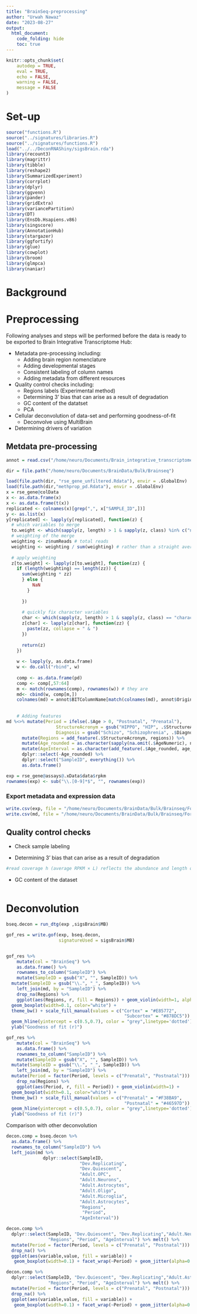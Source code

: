 ```yaml
---
title: "BrainSeq-preprocessing"
author: "Urwah Nawaz"
date: "2023-08-27"
output: 
  html_document:
    code_folding: hide
    toc: true
---
```


```r
knitr::opts_chunk$set(
    autodep = TRUE,
    eval = TRUE,
	echo = FALSE,
	warning = FALSE,
	message = FALSE
)
```

# Set-up

```r
source("functions.R")
source("../signatures/libraries.R")
source("../signatures/functions.R")
load("../../DeconRNAShiny/sigsBrain.rda")
library(recount3)
library(magrittr)
library(tibble)
library(reshape2)
library(SummarizedExperiment)
library(corrplot)
library(dplyr)
library(ggvenn)
library(pander)
library(gridExtra)
library(variancePartition)
library(DT)
library(EnsDb.Hsapiens.v86)
library(singscore)
library(AnnotationHub)
library(stargazer)
library(ggfortify)
library(glue)
library(cowplot)
library(broom)
library(glmpca)
library(naniar)
```


# Background 

# Preprocessing 

Following analyses and steps will be performed before the data is ready to be exported to Brain Integrative Transcriptome Hub:

- Metadata pre-processing including: 
    - Adding brain region nomenclature
    - Adding developmental stages 
    - Consistent labeling of column names
    - Adding metadata from different resources 
    
- Quality control checks including: 
    - Regions labels (Experimental method)
    - Determining 3' bias that can arise as a result of degradation
    - GC content of the datatset 
    - PCA
  
- Cellular deconvolution of data-set and performing goodness-of-fit
  - Deconvolve using MultiBrain

- Determining drivers of variation


## Metdata pre-processing 

```r
annot = read.csv("/home/neuro/Documents/Brain_integrative_transcriptome/brain_transcriptome/annotations/BrainSeq-metadata-annot.csv", header=TRUE)

dir = file.path("/home/neuro/Documents/BrainData/Bulk/Brainseq")

```


```r
load(file.path(dir, "rse_gene_unfiltered.Rdata"), envir = .GlobalEnv)
load(file.path(dir,"methprop_pd.Rdata"), envir = .GlobalEnv)
x = rse_gene@colData 
x <- as.data.frame(x)
x <- as.data.frame(t(x))
replicated <- colnames(x)[grep(",", x["SAMPLE_ID",])]
y <- as.list(x)
y[replicated] <- lapply(y[replicated], function(z) {
  # which variables to merge
  to.weight <- which(sapply(z, length) > 1 & sapply(z, class) %in% c("numeric", "integer"))
  # weighting of the merge
  weighting <- z$numReads # total reads
  weighting <- weighting / sum(weighting) # rather than a straight average, it's based on the number of reads
  
  # apply weighting
  z[to.weight] <- lapply(z[to.weight], function(zz) {
    if (length(weighting) == length(zz)) {
      sum(weighting * zz)
      } else {
          NaN
        }
        
      })
      
      # quickly fix character variables
      char <- which(sapply(z, length) > 1 & sapply(z, class) == "character")
      z[char] <- lapply(z[char], function(zz) {
        paste(zz, collapse = " & ")
      })
      
      return(z)
    })
    
    w <- lapply(y, as.data.frame)
    w <- do.call("rbind", w)
    
    comp <- as.data.frame(pd)
    comp <- comp[,57:64]
    m <- match(rownames(comp), rownames(w)) # they are
    md<- cbind(w, comp[m,])
    colnames(md) = annot$BITColumnName[match(colnames(md), annot$OriginalMetadataColumnName)]
    
    
    # Adding features 
md %<>% mutate(Period = ifelse(.$Age > 0, "Postnatal", "Prenatal"), 
                   StructureAcronym = gsub("HIPPO", "HIP", .$StructureAcronym),
                   Diagnosis = gsub("Schizo", "Schizophrenia", .$Diagnosis)) %>%
      mutate(Regions = add_feature(.$StructureAcronym, regions)) %>% 
      mutate(Age_rounded = as.character(sapply(na.omit(.$AgeNumeric), num_to_round))) %>% as.data.frame() %>%
      mutate(AgeInterval = as.character(add_feature(.$Age_rounded, age_intervals))) %>% 
      dplyr::select(-Age_rounded) %>%
      dplyr::select("SampleID", everything()) %>%
      as.data.frame()
```


```r
exp = rse_gene@assays@.xData$data$rpkm
rownames(exp) <- sub("\\.[0-9]*$", "", rownames(exp))
```


### Export metadata and expression data 

```r
write.csv(exp, file = "/home/neuro/Documents/BrainData/Bulk/Brainseq/Formatted/BrainSeq-exp.csv")
write.csv(md, file = "/home/neuro/Documents/BrainData/Bulk/Brainseq/Formatted/BrainSeq-metadata.csv")
```

## Quality control checks 

- Check sample labeling 


- Determining 3' bias that can arise as a result of degradation

```r
#read coverage h (average RPKM × L) reflects the abundance and length of each transcript, but not the sequencing #depth of each sample.


```


- GC content of the dataset 

```r


```



# Deconvolution 

```r
bseq.decon = run_dtg(exp ,sigsBrain$MB) 

gof_res = write.gof(exp, bseq.decon, 
                    signatureUsed = sigsBrain$MB)


gof_res %>% 
    mutate(col = "BrainSeq") %>%
    as.data.frame() %>% 
    rownames_to_column("SampleID") %>% 
    mutate(SampleID = gsub("X", "", SampleID)) %>%
  mutate(SampleID = gsub("\\.", "_", SampleID)) %>%
    left_join(md, by = "SampleID") %>%
    drop_na(Regions) %>%
    ggplot(aes(Regions, r, fill = Regions)) + geom_violin(width=1, alpha = 0.85) + 
  geom_boxplot(width=0.1, color="white") +
  theme_bw() + scale_fill_manual(values = c("Cortex" = "#E85772", 
                                             "Subcortex" = "#878DC5")) + 
  geom_hline(yintercept = c(0.5,0.7), color = "grey",linetype='dotted') + 
  ylab("Goodness of fit (r)")
```

```r
gof_res %>% 
    mutate(col = "BrainSeq") %>%
    as.data.frame() %>% 
    rownames_to_column("SampleID") %>% 
    mutate(SampleID = gsub("X", "", SampleID)) %>%
  mutate(SampleID = gsub("\\.", "_", SampleID)) %>%
    left_join(md, by = "SampleID") %>%
  mutate(Period = factor(Period, levels = c("Prenatal", "Postnatal"))) %>%
    drop_na(Regions) %>%
    ggplot(aes(Period, r, fill = Period)) + geom_violin(width=1) + 
  geom_boxplot(width=0.1, color="white") +
  theme_bw() + scale_fill_manual(values = c("Prenatal" = "#F38BA9", 
                                             "Postnatal" = "#46597D")) + 
  geom_hline(yintercept = c(0.5,0.7), color = "grey",linetype='dotted') + 
  ylab("Goodness of fit (r)")
```


Comparison with other deconvolution 

```r
decon.comp = bseq.decon %>% 
  as.data.frame() %>%
  rownames_to_column("SampleID") %>% 
  left_join(md %>% 
              dplyr::select(SampleID, 
                            "Dev.Replicating", 
                            "Dev.Quiescent", 
                            "Adult.OPC", 
                            "Adult.Neurons", 
                            "Adult.Astrocytes", 
                            "Adult.Oligo", 
                            "Adult.Microglia", 
                            "Adult.Astrocytes",
                            "Regions", 
                             "Period",
                            "AgeInterval"))

decon.comp %>% 
  dplyr::select(SampleID, "Dev.Quiescent", "Dev.Replicating","Adult.Neurons", "Neurons", 
                "Regions", "Period", "AgeInterval") %>% melt() %>% 
  mutate(Period = factor(Period, levels = c("Prenatal", "Postnatal"))) %>%
  drop_na() %>%
  ggplot(aes(variable,value, fill = variable)) +
   geom_boxplot(width=0.1) + facet_wrap(~Period) + geom_jitter(alpha=0.5)
```
```r
decon.comp %>% 
  dplyr::select(SampleID, "Dev.Quiescent", "Dev.Replicating","Adult.Astrocytes", "Astrocytes", 
                "Regions", "Period", "AgeInterval") %>% melt() %>% 
  mutate(Period = factor(Period, levels = c("Prenatal", "Postnatal"))) %>%
  drop_na() %>%
  ggplot(aes(variable,value, fill = variable)) +
   geom_boxplot(width=0.1) + facet_wrap(~Period) + geom_jitter(alpha=0.5)

```